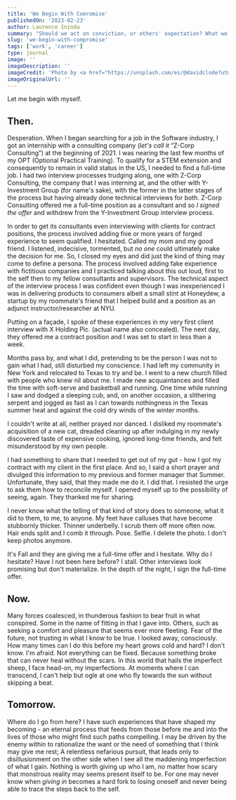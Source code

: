 ```yaml
---
title: 'We Begin With Comromise'
publishedOn: '2023-02-23'
author: Laurence Ininda
summary: "Should we act on conviction, or others' expectation? What we want so deeply is to be loved and accepted. But can this lead one to forego the self in pursuit of this?"
slug: 'we-begin-with-compromise'
tags: ['work', 'career']
type: journal
image: ''
imageDescription: ''
imageCredit: 'Photo by <a href="https://unsplash.com/es/@davidclode?utm_source=unsplash&utm_medium=referral&utm_content=creditCopyText">David Clode</a> on <a href="https://unsplash.com/photos/04BdHXraCnU?utm_source=unsplash&utm_medium=referral&utm_content=creditCopyText">Unsplash</a>'
imageOriginalUrl: ''
---
```


Let me begin with myself.

## Then.

Desperation. When I began searching for a job in the Software industry, I got an internship with a consulting company (*let's call it* “Z-Corp Consulting”) at the beginning of 2021. I was nearing the last few months of my OPT (Optional Practical Training). To qualify for a STEM extension and consequently to remain in valid status in the US, I needed to find a full-time job. I had two interview processes trudging along, one with Z-Corp Consulting, the company that I was interning at, and the other with Y-Investment Group (for name's sake), with the former in the latter stages of the process but having already done technical interviews for both. Z-Corp Consulting offered me a full-time position as a consultant and so *I signed the offer* and withdrew from the Y-Investment Group interview process.

In order to get its consultants even interviewing with clients for contract positions, the process involved adding five or more years of forged experience to seem qualified. I hesitated. Called my mom and my good friend. I listened, indecisive, tormented, but *no one* could ultimately make the decision for me. So, I closed my eyes and did just the kind of thing may come to define a persona. The process involved adding fake experience with fictitious companies and I practiced talking about this out loud, first to the self then to my fellow consultants and supervisors. The technical aspect of the interview process I was confident even though I was inexperienced I was in delivering products to consumers albeit a small stint at Honeydew, a startup by my roommate's friend that I helped build and a position as an adjunct instructor/researcher at NYU.

Putting on a façade, I spoke of these experiences in my very first client interview with X Holding Plc. (actual name also concealed). The next day, they offered me a contract position and I was set to start in less than a week.

Months pass by, and what I did, pretending to be the person I was not to gain what I had, still disturbed my conscience. I had left my community in New York and relocated to Texas to try and be. I went to a new church filled with people who knew nil about me. I made new acquaintances and filled the time with soft-serve and basketball and running. One time while running I saw and dodged a sleeping cub, and, on another occasion, a slithering serpent and jogged as fast as I can towards nothingness in the Texas summer heat and against the cold dry winds of the winter months.

I couldn't write at all, neither prayed nor danced. I disliked my roommate's acquisition of a new cat, dreaded cleaning up after indulging in my newly discovered taste of expensive cooking, ignored long-time friends, and felt misunderstood by my own people.

I had something to share that I needed to get out of my gut - how I got my contract with my client in the first place. And so, I said a short prayer and divulged this information to my previous and former manager that Summer. Unfortunate, they said, that they made me do it. I did that. I resisted the urge to ask them how to reconcile myself. I opened myself up to the possibility of seeing, again. They thanked me for sharing.

I never know what the telling of that kind of story does to someone, what it did to them, to me, to anyone. My feet have calluses that have become stubbornly thicker. Thinner underbelly. I scrub them off more often now. Hair ends split and I comb it through. Pose. Selfie. I delete the photo. I don't keep photos anymore.

It's Fall and they are giving me a full-time offer and I hesitate. Why do I hesitate? Have I not been here before? I stall. Other interviews look promising but don't materialize. In the depth of the night, I sign the full-time offer.

## Now.

Many forces coalesced, in thunderous fashion to bear fruit in what conspired. Some in the name of fitting in that I gave into. Others, such as seeking a comfort and pleasure that seems ever more fleeting. Fear of the future, not trusting in what I know to be true. I looked away, consciously. How many times can I do this before my heart grows cold and hard? I don't know. I'm afraid. Not everything can be fixed. Because something broke that can never heal without the scars. In this world that hails the imperfect sheep, I face head-on, my imperfections. At moments where I can transcend, I can't help but ogle at one who fly towards the sun without skipping a beat.

## Tomorrow.

Where do I go from here? I have such experiences that have shaped my becoming - an eternal process that feeds from those before me and into the lives of those who might find such paths compelling. I may be driven by the enemy within to rationalize the want or the need of something that I think may give me rest; A relentless nefarious pursuit, that leads only to disillusionment on the other side when I see all the maddening imperfection of what I gain. Nothing is worth giving up who I am, no matter how scary that monstrous reality may seems present itself to be. For one may never know when *giving in* becomes a hard fork to losing oneself and never being able to trace the steps back to the self.
